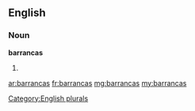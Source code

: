==English==

===Noun===
'''barrancas'''

# {{plural of|barranca}}

[[Category:English plurals]]

[[ar:barrancas]]
[[fr:barrancas]]
[[mg:barrancas]]
[[my:barrancas]]
